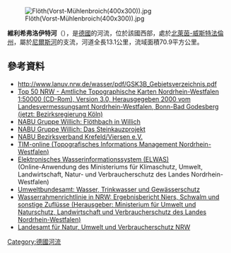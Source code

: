 {{Expand language|1=de|time=2020-08-15T02:53:47+00:00}}
{{Coord|51.301246950379536|N|6.396274566650391|E|display=title}}
[[Image:Flöth(Vorst-Mühlenbroich(400x300)).jpg|right]]

'''維利希弗洛伊特河'''（{{lang-de|Willicher Fleuth}}），是[[德國|德國]]的河流，位於該國西部，處於[[北萊茵-威斯特法倫州|北萊茵-威斯特法倫州]]，屬於[[尼爾斯河|尼爾斯河]]的支流，河道全長13.1公里，流域面積70.9平方公里。

==參考資料==
* http://www.lanuv.nrw.de/wasser/pdf/GSK3B_Gebietsverzeichnis.pdf {{Wayback|url=http://www.lanuv.nrw.de/wasser/pdf/GSK3B_Gebietsverzeichnis.pdf |date=20131017024904 }}
* [http://www.lvermgeo.rlp.de/shop/cd50nrw.html Top 50 NRW - Amtliche Topographische Karten Nordrhein-Westfalen 1:50000 (CD-Rom), Version 3.0, Herausgegeben 2000 vom Landesvermessungsamt Nordrhein-Westfalen, Bonn-Bad Godesberg (jetzt: Bezirksregierung Köln)] {{Wayback|url=http://www.lvermgeo.rlp.de/shop/cd50nrw.html |date=20190915120208 }}
*[http://www.nabuwillich.homepage.t-online.de/Floethbach%20in%20Willich.html NABU Gruppe Willich: Flöthbach in Willich]
*[http://www.nabuwillich.homepage.t-online.de/Steinkauzprojekt.html NABU Gruppe Willich: Das Steinkauzprojekt] {{Wayback|url=http://www.nabuwillich.homepage.t-online.de/Steinkauzprojekt.html |date=20101210061832 }}
*[http://www.nabu-krefeld-viersen.de NABU Bezirksverband Krefeld/Viersen e.V.] {{Wayback|url=http://www.nabu-krefeld-viersen.de/ |date=20200818115319 }}
*[http://www.tim-online.nrw.de/tim-online/initParams.do TIM-online (Topografisches Informations Management Nordrhein-Westfalen)] {{Wayback|url=http://www.tim-online.nrw.de/tim-online/initParams.do |date=20181211062545 }}
*[http://www.elwasims.nrw.de Elektronisches Wasserinformationssystem (ELWAS)]<br/>(Online-Anwendung des Ministeriums für Klimaschutz, Umwelt, Landwirtschaft, Natur- und Verbraucherschutz des Landes Nordrhein-Westfalen)
*[http://www.umweltbundesamt.de/wasser/ Umweltbundesamt: Wasser, Trinkwasser und Gewässerschutz] {{Wayback|url=http://www.umweltbundesamt.de/wasser/ |date=20170223151001 }}
*[http://www.maas.nrw.de/maas_nord/index.html Wasserrahmenrichtlinie in NRW: Ergebnisbericht Niers, Schwalm und sonstige Zuflüsse (Herausgeber: Ministerium für Umwelt und Naturschutz, Landwirtschaft und Verbraucherschutz des Landes Nordrhein-Westfalen)] {{Wayback|url=http://www.maas.nrw.de/maas_nord/index.html |date=20131104004921 }}
*[http://www.lanuv.nrw.de Landesamt für Natur, Umwelt und Verbraucherschutz NRW] {{Wayback|url=http://www.lanuv.nrw.de/ |date=20200817040846 }}

{{Germany-geo-stub}}
[[Category:德國河流|Category:德國河流]]